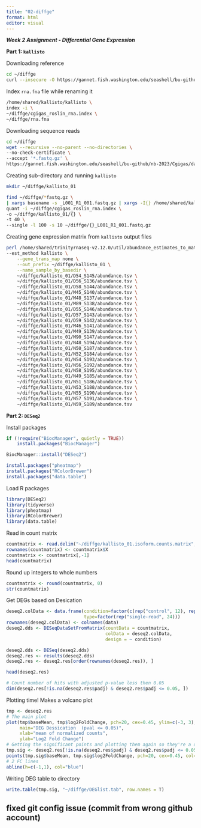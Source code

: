```yaml
---
title: "02-diffge"
format: html
editor: visual
---
```


***Week 2 Assignment - Differential Gene Expression***

**Part 1: `kallisto`**

Downloading reference

```bash

cd ~/diffge
curl --insecure -O https://gannet.fish.washington.edu/seashell/bu-github/nb-2023/Cgigas/data/rna.fna
```

Index `rna.fna` file while renaming it

```bash
/home/shared/kallisto/kallisto \
index -i \
~/diffge/cgigas_roslin_rna.index \
~/diffge/rna.fna
```

Downloading sequence reads

```bash
cd ~/diffge 
wget --recursive --no-parent --no-directories \
--no-check-certificate \
--accept '*.fastq.gz' \
https://gannet.fish.washington.edu/seashell/bu-github/nb-2023/Cgigas/data/nopp/
```

Creating sub-directory and running `kallisto`

```bash
mkdir ~/diffge/kallisto_01

find ~/diffge/*fastq.gz \
| xargs basename -s _L001_R1_001.fastq.gz | xargs -I{} /home/shared/kallisto/kallisto \
quant -i ~/diffge/cgigas_roslin_rna.index \
-o ~/diffge/kallisto_01/{} \
-t 40 \
--single -l 100 -s 10 ~/diffge/{}_L001_R1_001.fastq.gz
```

Creating gene expression matrix from `kallisto` output files

```bash
perl /home/shared/trinityrnaseq-v2.12.0/util/abundance_estimates_to_matrix.pl \
--est_method kallisto \
    --gene_trans_map none \
    --out_prefix ~/diffge/kallisto_01 \
    --name_sample_by_basedir \
    ~/diffge/kallisto_01/D54_S145/abundance.tsv \
    ~/diffge/kallisto_01/D56_S136/abundance.tsv \
    ~/diffge/kallisto_01/D58_S144/abundance.tsv \
    ~/diffge/kallisto_01/M45_S140/abundance.tsv \
    ~/diffge/kallisto_01/M48_S137/abundance.tsv \
    ~/diffge/kallisto_01/M89_S138/abundance.tsv \
    ~/diffge/kallisto_01/D55_S146/abundance.tsv \
    ~/diffge/kallisto_01/D57_S143/abundance.tsv \
    ~/diffge/kallisto_01/D59_S142/abundance.tsv \
    ~/diffge/kallisto_01/M46_S141/abundance.tsv \
    ~/diffge/kallisto_01/M49_S139/abundance.tsv \
    ~/diffge/kallisto_01/M90_S147/abundance.tsv \
    ~/diffge/kallisto_01/N48_S194/abundance.tsv \
    ~/diffge/kallisto_01/N50_S187/abundance.tsv \
    ~/diffge/kallisto_01/N52_S184/abundance.tsv \
    ~/diffge/kallisto_01/N54_S193/abundance.tsv \
    ~/diffge/kallisto_01/N56_S192/abundance.tsv \
    ~/diffge/kallisto_01/N58_S195/abundance.tsv \
    ~/diffge/kallisto_01/N49_S185/abundance.tsv \
    ~/diffge/kallisto_01/N51_S186/abundance.tsv \
    ~/diffge/kallisto_01/N53_S188/abundance.tsv \
    ~/diffge/kallisto_01/N55_S190/abundance.tsv \
    ~/diffge/kallisto_01/N57_S191/abundance.tsv \
    ~/diffge/kallisto_01/N59_S189/abundance.tsv
```

**Part 2: `DESeq2`**

Install packages

```r
if (!require("BiocManager", quietly = TRUE))
    install.packages("BiocManager")

BiocManager::install("DESeq2")
```

```r
install.packages("pheatmap")
install.packages("RColorBrewer")
install.packages("data.table")
```

Load R packages

```r
library(DESeq2)
library(tidyverse)
library(pheatmap)
library(RColorBrewer)
library(data.table)
```

Read in count matrix

```r
countmatrix <- read.delim("~/diffge/kallisto_01.isoform.counts.matrix", header = TRUE, sep = '\t')
rownames(countmatrix) <- countmatrix$X
countmatrix <- countmatrix[,-1]
head(countmatrix)
```

Round up integers to whole numbers

```r
countmatrix <- round(countmatrix, 0)
str(countmatrix)
```

Get DEGs based on Desication

```r
deseq2.colData <- data.frame(condition=factor(c(rep("control", 12), rep("desicated", 12))), 
                             type=factor(rep("single-read", 24)))
rownames(deseq2.colData) <- colnames(data)
deseq2.dds <- DESeqDataSetFromMatrix(countData = countmatrix,
                                     colData = deseq2.colData, 
                                     design = ~ condition)
```

```r
deseq2.dds <- DESeq(deseq2.dds)
deseq2.res <- results(deseq2.dds)
deseq2.res <- deseq2.res[order(rownames(deseq2.res)), ]

head(deseq2.res)

# Count number of hits with adjusted p-value less then 0.05
dim(deseq2.res[!is.na(deseq2.res$padj) & deseq2.res$padj <= 0.05, ])
```

Plotting time! Makes a volcano plot

```r
tmp <- deseq2.res
# The main plot
plot(tmp$baseMean, tmp$log2FoldChange, pch=20, cex=0.45, ylim=c(-3, 3), log="x", col="darkgray",
     main="DEG Dessication  (pval <= 0.05)",
     xlab="mean of normalized counts",
     ylab="Log2 Fold Change")
# Getting the significant points and plotting them again so they're a different color
tmp.sig <- deseq2.res[!is.na(deseq2.res$padj) & deseq2.res$padj <= 0.05, ]
points(tmp.sig$baseMean, tmp.sig$log2FoldChange, pch=20, cex=0.45, col="red")
# 2 FC lines
abline(h=c(-1,1), col="blue")
```

Writing DEG table to directory

```r
write.table(tmp.sig, "~/diffge/DEGlist.tab", row.names = T)
```

## fixed git config issue (commit from wrong github account)